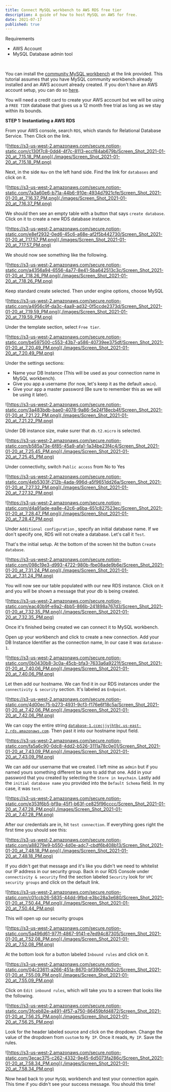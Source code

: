 ```yaml
---
title: Connect MySQL workbench to AWS RDS free tier
description: A guide of how to host MySQL on AWS for free.
date: 2021-07-17
published: true
---
```


Requirements

- AWS Account
- MySQL Database admin tool

<br />

You can install the [community MySQL workbench](https://dev.mysql.com/downloads/mysql/) at the link provided. This tutorial assumes that you have MySQL community workbench already installed and an AWS account already created. If you don't have an AWS account setup, you can do so [here](https://aws.amazon.com/resources/create-account/).

You will need a credit card to create your AWS account but we will be using a `FREE TIER` database that gives us a 12 month free trial as long as we stay within its bounds.

**STEP 1: Instantiating a AWS RDS**

From your AWS console, search `RDS`, which stands for Relational Database
Service. Then Click on the link.

![https://s3-us-west-2.amazonaws.com/secure.notion-static.com/c130f7c8-0dd4-4f7c-8113-eccf84ab679b/Screen_Shot_2021-01-20_at_7.15.18_PM.png](./images/Screen_Shot_2021-01-20_at_7.15.18_PM.png)

Next, in the side `Nav` on the left hand side. Find the link for `databases` and click on it.

![https://s3-us-west-2.amazonaws.com/secure.notion-static.com/7a3a60e6-b71a-44b6-910e-4934d7921cfe/Screen_Shot_2021-01-20_at_7.16.37_PM.png](./images/Screen_Shot_2021-01-20_at_7.16.37_PM.png)

We should then see an empty table with a button that says `create database`. Click on it to create a new RDS database instance.

![https://s3-us-west-2.amazonaws.com/secure.notion-static.com/e8ef2932-0ed6-45c6-a68e-af2f5b442730/Screen_Shot_2021-01-20_at_7.17.57_PM.png](./images/Screen_Shot_2021-01-20_at_7.17.57_PM.png)

We should now see something like the following.

![https://s3-us-west-2.amazonaws.com/secure.notion-static.com/a4356a94-6556-4a77-8e41-5ba642513c3c/Screen_Shot_2021-01-20_at_7.18.26_PM.png](./images/Screen_Shot_2021-01-20_at_7.18.26_PM.png)

Keep standard create selected. Then under engine options, choose MySQL

![https://s3-us-west-2.amazonaws.com/secure.notion-static.com/a4956c9f-da3c-4aa9-ad32-0f5ccde2373d/Screen_Shot_2021-01-20_at_7.19.59_PM.png](./images/Screen_Shot_2021-01-20_at_7.19.59_PM.png)

Under the template section, select `Free tier`.

![https://s3-us-west-2.amazonaws.com/secure.notion-static.com/be597500-c553-43b7-a586-40739ee375df/Screen_Shot_2021-01-20_at_7.20.49_PM.png](./images/Screen_Shot_2021-01-20_at_7.20.49_PM.png)

Under the settings sections:

- Name your DB Instance (This will be used as your connection name in MySQL workbench).
- Give you app a username (for now, let's keep it as the default `admin`).
- Give your app a master password (Be sure to remember this as we will be using it later).

![https://s3-us-west-2.amazonaws.com/secure.notion-static.com/3a483bdb-bae0-4078-9a86-5e24f18ecb4f/Screen_Shot_2021-01-20_at_7.21.22_PM.png](./images/Screen_Shot_2021-01-20_at_7.21.22_PM.png)

Under DB instance size, make surer that `db.t2.micro` is selected.

![https://s3-us-west-2.amazonaws.com/secure.notion-static.com/b585a73e-6f85-45a9-afa1-1a34be23f4c4/Screen_Shot_2021-01-20_at_7.25.45_PM.png](./images/Screen_Shot_2021-01-20_at_7.25.45_PM.png)

Under connectivity, switch `Public access` from No to Yes

![https://s3-us-west-2.amazonaws.com/secure.notion-static.com/4eb5303f-212b-4ada-996d-a5f9651dd26a/Screen_Shot_2021-01-20_at_7.27.32_PM.png](./images/Screen_Shot_2021-01-20_at_7.27.32_PM.png)

![https://s3-us-west-2.amazonaws.com/secure.notion-static.com/d4a91ade-ea8e-42c6-a6ba-651c827523ec/Screen_Shot_2021-01-20_at_7.28.47_PM.png](./images/Screen_Shot_2021-01-20_at_7.28.47_PM.png)

Under `Additional configuration` , specify an initial database name. If we don't specify one, RDS will not create a database. Let's call it `Test`.

That's the initial setup. At the bottom of the screen hit the button `Create database`.

![https://s3-us-west-2.amazonaws.com/secure.notion-static.com/098c19e3-d993-4722-980b-fbe08ade9b6e/Screen_Shot_2021-01-20_at_7.31.24_PM.png](./images/Screen_Shot_2021-01-20_at_7.31.24_PM.png)

You will now see our table populated with our new RDS instance. Click on it and you will be shown a message that your db is being created.

![https://s3-us-west-2.amazonaws.com/secure.notion-static.com/eac40b9f-e9a2-4bb5-866b-241898a767d3/Screen_Shot_2021-01-20_at_7.32.35_PM.png](./images/Screen_Shot_2021-01-20_at_7.32.35_PM.png)

Once it's finished being created we can connect it to MySQL workbench.

Open up your workbench and click to create a new connection. Add your DB Instance Identifier as the connection name, In our case it was `database-1`.

![https://s3-us-west-2.amazonaws.com/secure.notion-static.com/0b0430b8-3c0a-45cb-bfa3-7633a6a9221f/Screen_Shot_2021-01-20_at_7.40.06_PM.png](./images/Screen_Shot_2021-01-20_at_7.40.06_PM.png)

Let then add our hostname. We can find it in our RDS instances under the `connectivity & security` section. It's labeled as `Endpoint`.

![https://s3-us-west-2.amazonaws.com/secure.notion-static.com/4d00ec75-b273-4931-9cf3-f176e6f18c5a/Screen_Shot_2021-01-20_at_7.42.06_PM.png](./images/Screen_Shot_2021-01-20_at_7.42.06_PM.png)

We can copy the entire string [`database-1.ccecjjyjhtbc.us-east-2.rds.amazonaws.com`](http://database-1.ccecjjyjhtbc.us-east-2.rds.amazonaws.com/). Then past it into our hostname input field.

![https://s3-us-west-2.amazonaws.com/secure.notion-static.com/fa5a6c90-0dc8-4dd2-b526-3111a78c0e01/Screen_Shot_2021-01-20_at_7.43.09_PM.png](./images/Screen_Shot_2021-01-20_at_7.43.09_PM.png)

We can add our username that we created. I left mine as `admin` but if you named yours something different be sure to add that one. Add in your password that you created by selecting the `Store in keychain`. Lastly add the `initial database name` you provided into the `Default Schema` field. In my case, it was `test`.

![https://s3-us-west-2.amazonaws.com/secure.notion-static.com/e353f6b5-bf9a-45f1-b63f-ce825f96cccc/Screen_Shot_2021-01-20_at_7.47.28_PM.png](./images/Screen_Shot_2021-01-20_at_7.47.28_PM.png)

After our credentials are in, hit `test connection`. If everything goes right the first time you should see this:

![https://s3-us-west-2.amazonaws.com/secure.notion-static.com/a88279e9-b550-4d0e-adc7-cbdf6b408b13/Screen_Shot_2021-01-20_at_7.48.18_PM.png](./images/Screen_Shot_2021-01-20_at_7.48.18_PM.png)

If you didn't get that message and it's like you didn't we need to whitelist our IP address in our security group. Back in our RDS Console under `connectivity & security` find the section labeled `Security` look for `VPC security groups` and click on the default link.

![https://s3-us-west-2.amazonaws.com/secure.notion-static.com/c01ccb26-5835-44dd-9fbd-e3bc28a3e680/Screen_Shot_2021-01-20_at_7.50.44_PM.png](./images/Screen_Shot_2021-01-20_at_7.50.44_PM.png)

This will open up our security groups

![https://s3-us-west-2.amazonaws.com/secure.notion-static.com/5a496d61-977f-4867-9141-e7ed94c87305/Screen_Shot_2021-01-20_at_7.52.08_PM.png](./images/Screen_Shot_2021-01-20_at_7.52.08_PM.png)

At the bottom look for a button labeled `Inbound rules` and click on it.

![https://s3-us-west-2.amazonaws.com/secure.notion-static.com/04c23611-a266-451a-8670-bf390b0fb2c2/Screen_Shot_2021-01-20_at_7.55.09_PM.png](./images/Screen_Shot_2021-01-20_at_7.55.09_PM.png)

Click on `Edit inbound rules`, which will take you to a screen that looks like the following.

![https://s3-us-west-2.amazonaws.com/secure.notion-static.com/3fceb82e-a491-4f57-a750-86459bfd4872/Screen_Shot_2021-01-20_at_7.56.25_PM.png](./images/Screen_Shot_2021-01-20_at_7.56.25_PM.png)

Look for the header labeled source and click on the dropdown. Change the value of the dropdown from `custom` to `My IP`. Once it reads, `My IP`. Save the rules.

![https://s3-us-west-2.amazonaws.com/secure.notion-static.com/3ecac375-c262-4332-9e45-6d5073fa286c/Screen_Shot_2021-01-20_at_7.58.34_PM.png](./images/Screen_Shot_2021-01-20_at_7.58.34_PM.png)

Now head back to your `MySQL` workbench and test your connection again. This time if you didn't see your success message. You should this time!
